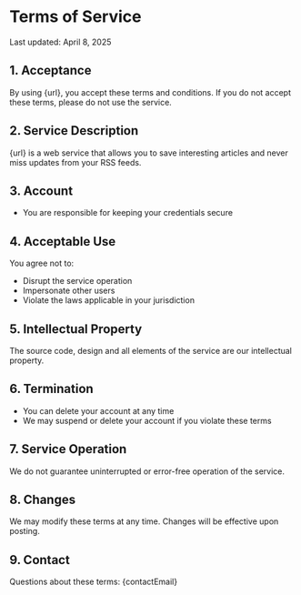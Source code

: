 
# Terms of Service
Last updated: <time dateTime="2025-04-08">April 8, 2025</time>

## 1. Acceptance
By using {url}, you accept these terms and conditions. If you do not accept these terms, please do not use the service.

## 2. Service Description
{url} is a web service that allows you to save interesting articles and never miss updates from your RSS feeds.

## 3. Account
- You are responsible for keeping your credentials secure

## 4. Acceptable Use
You agree not to:
- Disrupt the service operation
- Impersonate other users
- Violate the laws applicable in your jurisdiction

## 5. Intellectual Property
The source code, design and all elements of the service are our intellectual property.

## 6. Termination
- You can delete your account at any time
- We may suspend or delete your account if you violate these terms

## 7. Service Operation
We do not guarantee uninterrupted or error-free operation of the service.

## 8. Changes
We may modify these terms at any time. Changes will be effective upon posting.

## 9. Contact
Questions about these terms: {contactEmail}

